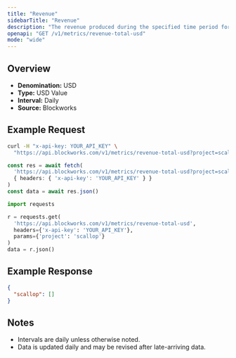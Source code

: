 ```yaml
---
title: "Revenue"
sidebarTitle: "Revenue"
description: "The revenue produced during the specified time period for given project."
openapi: "GET /v1/metrics/revenue-total-usd"
mode: "wide"
---
```


## Overview

- **Denomination:** USD
- **Type:** USD Value
- **Interval:** Daily
- **Source:** Blockworks

## Example Request

<CodeGroup>

```bash cURL
curl -H "x-api-key: YOUR_API_KEY" \
  "https://api.blockworks.com/v1/metrics/revenue-total-usd?project=scallop"
```

```typescript TypeScript
const res = await fetch(
  'https://api.blockworks.com/v1/metrics/revenue-total-usd?project=scallop',
  { headers: { 'x-api-key': 'YOUR_API_KEY' } }
)
const data = await res.json()
```

```python Python
import requests

r = requests.get(
  'https://api.blockworks.com/v1/metrics/revenue-total-usd',
  headers={'x-api-key': 'YOUR_API_KEY'},
  params={'project': 'scallop'}
)
data = r.json()
```

</CodeGroup>

## Example Response

```json
{
  "scallop": []
}
```

## Notes
- Intervals are daily unless otherwise noted.
- Data is updated daily and may be revised after late-arriving data.